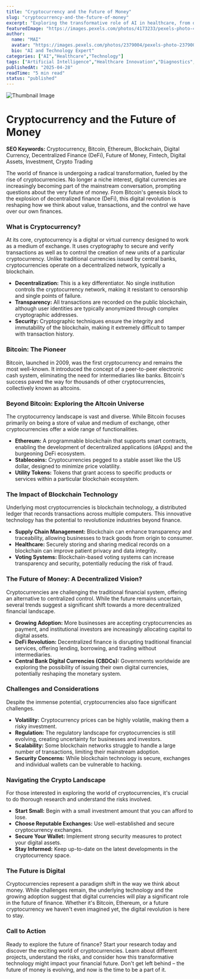 ```yaml
---
title: "Cryptocurrency and the Future of Money"
slug: "cryptocurrency-and-the-future-of-money"
excerpt: "Exploring the transformative role of AI in healthcare, from diagnostics to drug discovery."
featuredImage: "https://images.pexels.com/photos/4173233/pexels-photo-4173233.jpeg?auto=compress&cs=tinysrgb&w=1260&h=750&dpr=1"
author:
  name: "MAI"
  avatar: "https://images.pexels.com/photos/2379004/pexels-photo-2379004.jpeg?auto=compress&cs=tinysrgb&w=1260&h=750&dpr=1"
  bio: "AI and Technology Expert"
categories: ["AI","Healthcare","Technology"]
tags: ["Artificial Intelligence","Healthcare Innovation","Diagnostics","Drug Discovery"]
publishedAt: "2025-04-28"
readTime: "5 min read"
status: "published"
---
```

![Thumbnail Image](https://images.pexels.com/photos/4173233/pexels-photo-4173233.jpeg?auto=compress&cs=tinysrgb&w=1260&h=750&dpr=1 "AI in Healthcare")

# Cryptocurrency and the Future of Money

**SEO Keywords:** Cryptocurrency, Bitcoin, Ethereum, Blockchain, Digital Currency, Decentralized Finance (DeFi), Future of Money, Fintech, Digital Assets, Investment, Crypto Trading


The world of finance is undergoing a radical transformation, fueled by the rise of cryptocurrencies.  No longer a niche interest, digital currencies are increasingly becoming part of the mainstream conversation, prompting questions about the very future of money.  From Bitcoin's genesis block to the explosion of decentralized finance (DeFi), this digital revolution is reshaping how we think about value, transactions, and the control we have over our own finances.

### What is Cryptocurrency?

At its core, cryptocurrency is a digital or virtual currency designed to work as a medium of exchange.  It uses cryptography to secure and verify transactions as well as to control the creation of new units of a particular cryptocurrency.  Unlike traditional currencies issued by central banks, cryptocurrencies operate on a decentralized network, typically a blockchain.

* **Decentralization:**  This is a key differentiator.  No single institution controls the cryptocurrency network, making it resistant to censorship and single points of failure.
* **Transparency:** All transactions are recorded on the public blockchain, although user identities are typically anonymized through complex cryptographic addresses.
* **Security:** Cryptographic techniques ensure the integrity and immutability of the blockchain, making it extremely difficult to tamper with transaction history.

### Bitcoin: The Pioneer

Bitcoin, launched in 2009, was the first cryptocurrency and remains the most well-known.  It introduced the concept of a peer-to-peer electronic cash system, eliminating the need for intermediaries like banks.  Bitcoin's success paved the way for thousands of other cryptocurrencies, collectively known as altcoins.

### Beyond Bitcoin: Exploring the Altcoin Universe

The cryptocurrency landscape is vast and diverse.  While Bitcoin focuses primarily on being a store of value and medium of exchange, other cryptocurrencies offer a wide range of functionalities.

* **Ethereum:**  A programmable blockchain that supports smart contracts, enabling the development of decentralized applications (dApps) and the burgeoning DeFi ecosystem.
* **Stablecoins:**  Cryptocurrencies pegged to a stable asset like the US dollar, designed to minimize price volatility.
* **Utility Tokens:**  Tokens that grant access to specific products or services within a particular blockchain ecosystem.

### The Impact of Blockchain Technology

Underlying most cryptocurrencies is blockchain technology, a distributed ledger that records transactions across multiple computers.  This innovative technology has the potential to revolutionize industries beyond finance.

* **Supply Chain Management:**  Blockchain can enhance transparency and traceability, allowing businesses to track goods from origin to consumer.
* **Healthcare:** Securely storing and sharing medical records on a blockchain can improve patient privacy and data integrity.
* **Voting Systems:** Blockchain-based voting systems can increase transparency and security, potentially reducing the risk of fraud.


### The Future of Money: A Decentralized Vision?

Cryptocurrencies are challenging the traditional financial system, offering an alternative to centralized control.  While the future remains uncertain, several trends suggest a significant shift towards a more decentralized financial landscape.

* **Growing Adoption:**  More businesses are accepting cryptocurrencies as payment, and institutional investors are increasingly allocating capital to digital assets.
* **DeFi Revolution:**  Decentralized finance is disrupting traditional financial services, offering lending, borrowing, and trading without intermediaries.
* **Central Bank Digital Currencies (CBDCs):**  Governments worldwide are exploring the possibility of issuing their own digital currencies, potentially reshaping the monetary system.

### Challenges and Considerations

Despite the immense potential, cryptocurrencies also face significant challenges.

* **Volatility:**  Cryptocurrency prices can be highly volatile, making them a risky investment.
* **Regulation:**  The regulatory landscape for cryptocurrencies is still evolving, creating uncertainty for businesses and investors.
* **Scalability:**  Some blockchain networks struggle to handle a large number of transactions, limiting their mainstream adoption.
* **Security Concerns:**  While blockchain technology is secure, exchanges and individual wallets can be vulnerable to hacking.


### Navigating the Crypto Landscape

For those interested in exploring the world of cryptocurrencies, it's crucial to do thorough research and understand the risks involved.

* **Start Small:**  Begin with a small investment amount that you can afford to lose.
* **Choose Reputable Exchanges:**  Use well-established and secure cryptocurrency exchanges.
* **Secure Your Wallet:**  Implement strong security measures to protect your digital assets.
* **Stay Informed:**  Keep up-to-date on the latest developments in the cryptocurrency space.


### The Future is Digital

Cryptocurrencies represent a paradigm shift in the way we think about money. While challenges remain, the underlying technology and the growing adoption suggest that digital currencies will play a significant role in the future of finance. Whether it's Bitcoin, Ethereum, or a future cryptocurrency we haven't even imagined yet, the digital revolution is here to stay.


### Call to Action

Ready to explore the future of finance? Start your research today and discover the exciting world of cryptocurrencies. Learn about different projects, understand the risks, and consider how this transformative technology might impact your financial future.  Don't get left behind – the future of money is evolving, and now is the time to be a part of it.
